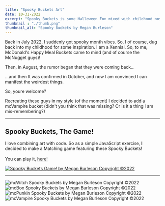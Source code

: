```yaml
---
title: "Spooky Buckets Art"
date: 10-31-2022
excerpt: "Spooky Buckets is some Halloween Fun mixed with childhood nostaligia"
thumbnail : "./thumb.png"
thumbnail_alt: "Spooky Buckets by Megan Burleson"
---
```



<p>Back in July 2022, I suddenly got spooky month vibes. So, I of course, dug back into my childhood for some inspiration.
I am a Xennial. So, to me, McDonald's Happy Meal Buckets came to mind (and of course the McNugget guys)!</p>

<p>Then, in August, the rumor began that they were coming back...</p>

<p>...and then It was confirmed in October, and now I am convinced I can manifest the weirdest things.</p>

<p>So, youre welcome?</p>

<p>Recreating these guys in my style (of the moment) I decided to add a mcVampire bucket (didn't you think that was missing? Or is it a thing I am mis-remembering?)</p>

<hr/>

<h2>Spooky Buckets, The Game!</h2>
<section className={portfolioStyles.spookyGame}>
<p>I love combining art with code. So as a simple JavaScript exercise, I decided to make a Matching game featuring these Spooky Buckets! <br/><br/>
You can play it, <a href="https://mburleson.github.io/spooky-memory-game/" title="Spooky Memory Game!">here!</a></p>
<a href="https://mburleson.github.io/spooky-memory-game/" title="Spooky Memory Game!"><img src={spookyGame} alt="Spooky Buckets Game! by Megan Burleson Copyright ©2022"/></a>
</section>

<hr/>

<section className={portfolioStyles.gallery}>
   <div className={portfolioStyles.galleryItem}>
    <img src={spookyBuckets1} alt="mcWitch Spooky Buckets by Megan Burleson Copyright ©2022"/>
  </div>
   <div className={portfolioStyles.galleryItem}>
    <img src={spookyBuckets2} alt="mcBoo Spooky Buckets by Megan Burleson Copyright ©2022"/>
  </div>
  </section>

  <section className={portfolioStyles.gallery}>
  <div className={portfolioStyles.galleryItem}>
    <img src={spookyBuckets3} alt="mcPunkin Spooky Buckets by Megan Burleson Copyright ©2022"/>
  </div>
   <div className={portfolioStyles.galleryItem}>
    <img src={spookyBuckets4} alt="mcVampire Spooky Buckets by Megan Burleson Copyright ©2022"/>
  </div>
</section>


